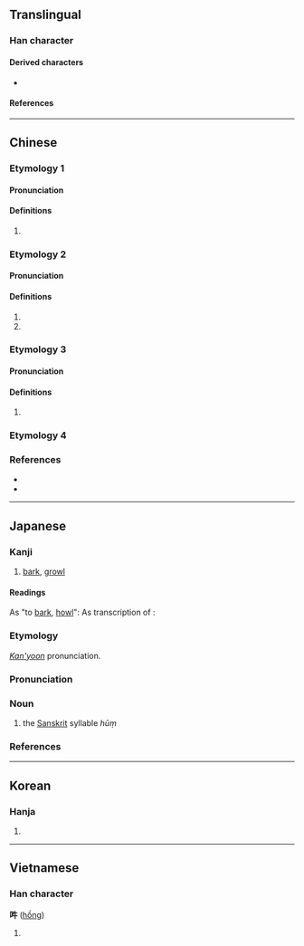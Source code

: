 {{character info/new}}
==Translingual==

===Han character===
{{Han char|rn=30|rad=口|as=04|sn=7|four=65000|canj=RHQ|ids=⿰口牛}}

====Derived characters====
* {{l|mul|[[𭌨]]}}

====References====
{{Han ref|kx=0180.020|dkj=03378|dj=0398.010|hdz=10589.060|uh=543D}}

----

==Chinese==

===Etymology 1===
{{zh-forms}}

====Pronunciation====
{{zh-pron
|m=óu
|c=hau1,hau2
|mc=y
|oc=y
|cat=
}}

====Definitions====
{{zh-hanzi}}

# {{zh-only|吽牙}}

===Etymology 2===
{{zh-forms}}

====Pronunciation====
{{zh-pron
|m=hōng
|c=hung1
|mc=
|oc=
|cat=n
}}

====Definitions====
{{zh-hanzi}}

# {{zh-used in|唵嘛呢叭咪吽}}
# {{zh-used in|阿吽}}

===Etymology 3===
{{zh-forms}}

====Pronunciation====
{{zh-pron
|c=ngau6
|cat=
}}

====Definitions====
{{zh-hanzi}}

# {{zh-only|吽哣|[[listless]]}}

===Etymology 4===
{{zh-see|吼|v}}

===References===
* {{R:twedu|C01034}}
* {{R:yue:Hanzi}}

----

==Japanese==

===Kanji===
{{ja-kanji|grade=|rs=口04}}

# [[bark]], [[growl]]

====Readings====
As "to [[bark]], [[howl]]":
{{ja-readings
|goon=く, ぐ
|kanon=こう, ごう
|kun=ほ-える
}}
As transcription of {{bor|ja|sa|[[हूम्]]}}:
{{ja-readings
|goon=おん<おん<おむ
|kanon=いん<いん<いむ
|kanyoon=うん
}}

===Etymology===
{{ja-kanjitab|うん|yomi=kanyoon}}
''[[慣用音#Japanese|Kan'yoon]]'' pronunciation.

===Pronunciation===
{{ja-pron|うん|acc=1|acc_ref=DJR|y=kanyoon}}

===Noun===
{{ja-noun|うん}}

# {{lb|ja|Buddhism}} the [[Sanskrit]] syllable ''hūṃ''

===References===
<references/>

----

==Korean==

===Hanja===
{{ko-hanja|hangeul=[[후]], [[음]], [[우]]|rv=hu, eum, u|mr=hu, ŭm, u}}

# {{defn|lang=ko|sort=口04}}

----

==Vietnamese==

===Han character===
'''吽''' ([[hồng]])<!--vi:Wiktionary also gives ẩu, hống, ngâu, and oanh; are these all valid readings?-->

# {{defn|lang=vi|sort=口04}}